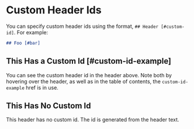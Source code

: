 # Custom Header Ids

You can specify custom header ids using the format, `## Header [#custom-id]`.
For example:

```markdown
## Foo [#bar]
```

## This Has a Custom Id [#custom-id-example]

You can see the custom header id in the header above. Note both by hovering over
the header, as well as in the table of contents, the `custom-id-example` href is
in use.

## This Has No Custom Id

This header has no custom id. The id is generated from the header text.
